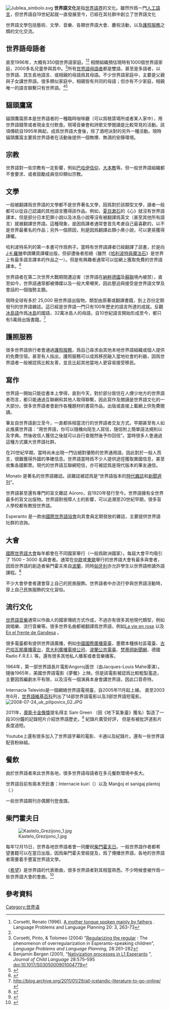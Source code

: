 {{Esperanto|expanded=Culture}}
[[File:Jubilea_simbolo.svg|thumb]]
'''世界語文化'''是指[[世界語界|世界語界]]的文化。雖然作爲一門[[人工語言|人工語言]]，但世界語自19世紀起就一直發展至今，已經在其社群中創立了世界語文化

世界語文學包括藝術、文學、音樂、各類世界語大會、慶祝活動，以及[[護照服務|護照服務]]之類的文化交流。

==世界語母語者==
{{main article|世界語母語者}}
直至1996年，大概有350個世界語家庭。<ref>Corsetti, Renato (1996). [http://www.ingentaconnect.com/content/jbp/lplp/1996/00000020/00000003/art00004 A mother tongue spoken mainly by fathers] {{Wayback|url=http://www.ingentaconnect.com/content/jbp/lplp/1996/00000020/00000003/art00004 |date=20211004092820 }}. Language Problems and Language Planning 20: 3, 263-73</ref><ref name="Bergen" /> 相關組織預估現時有1000個世界語家庭，2000多名兒童參與其中。<ref>Corsetti, Pinto, & Tolomeo (2004) "[http://www.ingentaconnect.com/content/jbp/lplp/2004/00000028/00000003/art00003 Regularizing the regular] {{Wayback|url=http://www.ingentaconnect.com/content/jbp/lplp/2004/00000028/00000003/art00003 |date=20210221111242 }}: The phenomenon of overregularization in Esperanto-speaking children", ''Language Problems and Language Planning,'' 28:261–282</ref>所有[[世界語母語者|世界語母語者]]都是雙語，甚至是多語者，以世界語、其生長地語言、或相親的母語爲其母語。不少世界語家庭中，主要是父親與子女講世界語。很多類似家庭中，相親皆有共同的母語；但亦有不少家庭，相親唯一的語言聯繫只有世界語。<ref name=Bergen>Benjamin Bergen (2001), "[http://www.cogsci.ucsd.edu/~bkbergen/papers/NEJCL.pdf Nativization processes in L1 Esperanto] {{Wayback|url=http://www.cogsci.ucsd.edu/~bkbergen/papers/NEJCL.pdf |date=20201209105034 }}", ''Journal of Child Language'' 28:575–595 doi:10.1017/S0305000901004779</ref><ref name="lindstedt">{{Cite journal
 |author=Jouko Lindstedt
 |title=Native Esperanto as a Test Case for Natural Language
 |version=
 |publisher=[[University_of_Helsinki|University of Helsinki]] – Department of Slavonic and Baltic Languages and Literatures
 |date=January 2006
 |url=http://www.ling.helsinki.fi/sky/julkaisut/SKY2006_1/1FK60.1.5.LINDSTEDT.pdf
 |accessdate=
 |archive-date=2011-07-16
 |archive-url=https://web.archive.org/web/20110716154438/http://www.ling.helsinki.fi/sky/julkaisut/SKY2006_1/1FK60.1.5.LINDSTEDT.pdf
 |dead-url=no
 }}</ref>

==貓頭鷹窩==
{{main article|貓頭鷹窩}}
貓頭鷹窩原本是世界語者的一種臨時咖啡廳（可以爲租賃場所或者某人家中），用世界語錢幣或者現金支付飲食。現場音樂會和詩歌文學閱讀是比較常見的活動。該項傳統自1995年興起，成爲世界語大會後，除了酒吧派對的另外一種活動。現時貓頭鷹窩主要爲世界語者在活動後提供一個無煙、無酒的安靜環境。

==宗教==
{{main article|世界語與宗教}}
世界語對一些宗教有一定影響，例如[[巴哈伊信仰|巴哈伊信仰]]，[[大本教|大本教]]等。但一般世界語組織都不會要求、或者鼓勵成員信仰類似宗教。

==文學==
{{main article|世界語文學}}
一般被翻譯爲世界語的文學都不是世界著名文學，因爲對於該類型文學，讀者一般都可以從自己認識的其他語言獲得該作品。例如，[[夏目漱石|夏目漱石]]的《心》就沒有世界語譯本，但是部分日本犯罪小說以及冰島小說等沒有被翻譯爲英文（甚至其他所有語言）就被翻譯世界語。這種現象，是因爲譯者通常會首先考慮自己最喜歡的，以不是世界最著名的作品；另外一個原因，則是因爲翻譯此類小衆小說，可以更易獲得譯權。

哈利波特系列的第一本書可作爲例子。當時有世界語譯者已經翻譯了該書，於是向[[J·K·羅琳|J·K·羅琳]]申請購買譯權出版，但卻遭後者拒絕（雖然《[[哈利波特與魔法石|哈利波特與魔法石]]》是世界上有最多語言譯本的作品之一）。但是有興趣者通常可以從網上獲取免費的世界語譯本。<ref>{{Cite web|url=https://www.reddit.com/r/languagelearning/comments/1yv1i2/harry_potter_book_one_in_esperanto/|title=r/languagelearning - Harry Potter Book One in Esperanto|website=reddit|language=en-US|access-date=2020-04-06|archive-date=2018-08-30|archive-url=https://web.archive.org/web/20180830205751/https://www.reddit.com/r/languagelearning/comments/1yv1i2/harry_potter_book_one_in_esperanto/}}</ref>

世界語者在第二次世界大戰期間遭迫害（世界語在[[納粹德國|納粹德國]]及[[蘇聯|蘇聯]]境內被禁），直至如今，世界語通常都被傳媒以及一般大衆嘲笑，因此壓迫與接受是世界語文學及會話的一個強勢主題。

現時全球有多於 25,000 冊世界語出版物，類型由原著或翻譯書籍，到上百份定期發刊的世界語雜誌。這已經是世界語一門只有100年歷史的語言所達的成就。反觀[[冰島語|冰島語]]作爲[[冰島|冰島]]的國語，32萬冰島人的母語，自10世紀語言開始形成至今，都只有5萬冊出版書籍。<ref>http://blog.archive.org/2011/01/29/all-icelandic-literature-to-go-online/</ref>

==護照服務==
{{main article|護照服務}}
很多世界語旅行者會通過[[護照服務|護照服務]]，爲自己尋求由其他本地世界語組織或個人提供的免費住宿。甚至有人指出，護照服務可以成爲移民融入當地社會的利器，因爲世界語者一般被認爲比較友善，並且比起其他當地人更容易接受移民。

==寫作==
世界語一開始只能從書本上學得，直到今天，對於部分居住在人煙少地方的世界語者而言，都只能通過互聯網和其他人取得聯繫，因此寫作及閱讀是世界語文化的一大部分。很多世界語者會創作各種題材的書寫作品，出版或直接上載網上供免費閱讀。

筆友自世界語創立至今，一直都係相當流行的世界語者交友方式。早期甚至有人如此推廣世界語：“用世界語，你可以隨機向陌生人寫信，隨信附上簡單語法規則以及字典。然後收信人獲信之後就可以自行查閱然後予你回信”。當時很多人會通過這種方式擴大世界語社群。

在20世紀早期，當時尚未出現一門佔絕對優勢的世界通用語，因此對於一般人而言，很難獲得外國的準確信息。世界語當時爲不少人提供途徑獲取異國信息，甚至收集各國郵票。現代的世界語互聯網短信，亦可被認爲是現代版本的筆友通信。

Monato 是著名的世界語雜誌。該雜誌被認爲是“世界語版本的[[時代雜誌|時代雜誌]]和[[新聞週刊|新聞週刊]]”。

世界語甚至還有專門的盲文雜誌 Aŭroro，自1920年發行至今。世界語擁有全世界最多的盲文出版物。世界語對視障人士的影響，可以追溯至20世紀早期，很多盲人學校都有教授世界語。

Esperanto 是一款由[[國際世界語協會|國際世界語協會]]向其會員定期發放的雜誌，主要提供世界語社群的咨詢。

==大會==
[[國際世界語大會|國際世界語大會]]每年都會在不同國家舉行（一般爲歐洲國家）。每屆大會平均吸引了 1500 – 3000 名與會者。通常在[[中歐|中歐]]或[[東歐|東歐]]舉行的世界語大會有最多與會者，因爲世界語的創造者柴門霍夫來自[[波蘭|波蘭]]，同時[[匈牙利|匈牙利]]亦允許學生以世界語修讀外語課程。<ref name="Johnson: Simple, logical and doomed">{{cite web | url=https://www.economist.com/blogs/prospero/2013/09/esperanto-0 | title=Johnson: Simple, logical and doomed | date=16 September 2013 | accessdate=16 December 2014 | archive-date=2018-03-08 | archive-url=https://web.archive.org/web/20180308231424/https://www.economist.com/blogs/prospero/2013/09/esperanto-0 }}</ref>

不少大會參會者還會穿上自己的民族服飾。世界語者中亦流行參與世界語活動時，穿上自己民族服飾的文化習俗。

==流行文化==

[[世界語音樂|世界語音樂]]通常以作曲人的國家傳統方式作成，不過亦有很多其他現代類型，例如說唱樂、流行音樂等。很多世界名曲都被翻譯爲世界語，例如[https://www.youtube.com/watch?v=DxvUi_MQ3kg La vie en rose] {{Wayback|url=https://www.youtube.com/watch?v=DxvUi_MQ3kg |date=20220212042225 }}以及 [https://www.youtube.com/watch?v=3yHQxqvdjro En el frente de Gandesa] {{Wayback|url=https://www.youtube.com/watch?v=3yHQxqvdjro |date=20210309172834 }}。

很多電臺都有提供世界語廣播，例如[[中國國際廣播電臺|中國國際廣播電臺]]，墨爾本種族社區電臺、[[古巴哈瓦那廣播電台|古巴哈瓦那廣播電台]]，[[意大利廣播電視公司|意大利廣播電視公司]]、[[波蘭公共電臺|波蘭公共電臺]]、[[梵蒂岡新聞網|梵蒂岡新聞網]]、德國Radio F.R.E.I. 等。還有很多其他私人播客或者音樂播客。

1964年，第一部世界語長片電影Angoroj面世（由Jacques-Louis Mahe導演）。隨後1965年，美國世界語電影《夢魘》上映。但是該電影被認爲比較粗製濫造，主要因爲編劇水平有限，以及沒有一個演員本身會講世界語，因此口音奇特。

Internacia Televido是一個網絡世界語電視臺，自2005年11月起上線。
直至2003年6月，[[世界語維基百科|世界語維基百科]]列出了14部世界語電影以及3部世界語短電影。[[Image:2008-07-24_uk_pilipovicx_02.JPG|thumb]]

2011年，[[奧斯卡金像獎|奧斯卡金像獎]]提名得主 Sam Green （因《地下氣象臺》獲名）製造了一段30分鐘的記錄短片介紹世界語歷史。<ref name="A different language is a different vision of life.">{{cite web | url=http://www.101languages.net/esperanto/culture.html | title=A different language is a different vision of life. | accessdate=16 December 2014 | author=Federico Fellini | archive-date=2020-12-02 | archive-url=https://web.archive.org/web/20201202150849/https://www.101languages.net/esperanto/culture.html }}</ref> 紀錄片廣受好評， 但是有被批評道影片長度過短。

Youtube上還有很多加入了世界語字幕的電影、卡通以及紀錄片。還有一些世界語配音粉絲組。

==餐飲==
由於世界語者來此世界各地，很多世界語母語者在多元餐飲環境中長大。

世界語目前有兩本烹飪書：Internacie kuiri（{{ISBN|90-71205-34-7}}）以及 Manĝoj el sanigaj plantoj（{{ISBN|953-97664-5-1}}.）

一些世界語期刊亦偶爾刊登食譜。

==柴門霍夫日==
[[File:Kastelo_Grezijono_1.jpg|thumb]]

每年12月15日，世界各地世界語者會一同慶祝[[柴門霍夫日|柴門霍夫日]]。一般世界語作者都希望書籍可以在當日出版，因爲柴門霍夫曾經提及，爲了傳播世界語，各地的世界語者需要着手豐富世界語文學。

《[[希望_(世界語歌曲)|希望]]》是世界語的代表歌曲，很多世界語者對其相當熟悉。不少時候會被作爲一些世界語大會的會曲。<ref name="THE CULTURE OF ESPERANTO">{{cite web | url=http://www.icxlm.org/kulturoa.htm | title=THE CULTURE OF ESPERANTO | date=4 August 2005 | accessdate=16 December 2014 | author=Ronald J. Glossop | archive-date=2016-01-16 | archive-url=https://web.archive.org/web/20160116184254/http://www.icxlm.org/kulturoa.htm }}</ref>

== 參考資料 ==
[[Category:世界语|Category:世界语]]